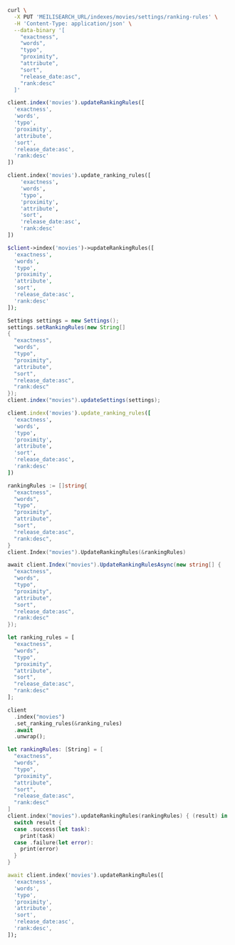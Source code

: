 <CodeGroup>

```bash cURL
curl \
  -X PUT 'MEILISEARCH_URL/indexes/movies/settings/ranking-rules' \
  -H 'Content-Type: application/json' \
  --data-binary '[
    "exactness",
    "words",
    "typo",
    "proximity",
    "attribute",
    "sort",
    "release_date:asc",
    "rank:desc"
  ]'
```

```javascript JS
client.index('movies').updateRankingRules([
  'exactness',
  'words',
  'typo',
  'proximity',
  'attribute',
  'sort',
  'release_date:asc',
  'rank:desc'
])
```

```python Python
client.index('movies').update_ranking_rules([
    'exactness',
    'words',
    'typo',
    'proximity',
    'attribute',
    'sort',
    'release_date:asc',
    'rank:desc'
])
```

```php PHP
$client->index('movies')->updateRankingRules([
  'exactness',
  'words',
  'typo',
  'proximity',
  'attribute',
  'sort',
  'release_date:asc',
  'rank:desc'
]);
```

```java Java
Settings settings = new Settings();
settings.setRankingRules(new String[]
{
  "exactness",
  "words",
  "typo",
  "proximity",
  "attribute",
  "sort",
  "release_date:asc",
  "rank:desc"
});
client.index("movies").updateSettings(settings);
```

```ruby Ruby
client.index('movies').update_ranking_rules([
  'exactness',
  'words',
  'typo',
  'proximity',
  'attribute',
  'sort',
  'release_date:asc',
  'rank:desc'
])
```

```go Go
rankingRules := []string{
  "exactness",
  "words",
  "typo",
  "proximity",
  "attribute",
  "sort",
  "release_date:asc",
  "rank:desc",
}
client.Index("movies").UpdateRankingRules(&rankingRules)
```

```csharp C#
await client.Index("movies").UpdateRankingRulesAsync(new string[] {
  "exactness",
  "words",
  "typo",
  "proximity",
  "attribute",
  "sort",
  "release_date:asc",
  "rank:desc"
});
```

```rust Rust
let ranking_rules = [
  "exactness",
  "words",
  "typo",
  "proximity",
  "attribute",
  "sort",
  "release_date:asc",
  "rank:desc"
];

client
  .index("movies")
  .set_ranking_rules(&ranking_rules)
  .await
  .unwrap();
```

```swift Swift
let rankingRules: [String] = [
  "exactness",
  "words",
  "typo",
  "proximity",
  "attribute",
  "sort",
  "release_date:asc",
  "rank:desc"
]
client.index("movies").updateRankingRules(rankingRules) { (result) in
  switch result {
  case .success(let task):
    print(task)
  case .failure(let error):
    print(error)
  }
}
```

```dart Dart
await client.index('movies').updateRankingRules([
  'exactness',
  'words',
  'typo',
  'proximity',
  'attribute',
  'sort',
  'release_date:asc',
  'rank:desc',
]);
```
</CodeGroup>